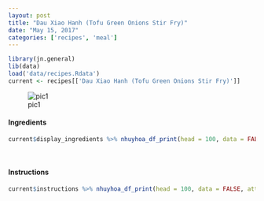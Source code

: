 ```yaml
---
layout: post
title: "Dau Xiao Hanh (Tofu Green Onions Stir Fry)"
date: "May 15, 2017"
categories: ['recipes', 'meal']
---
```


```r
library(jn.general)
lib(data)
load('data/recipes.Rdata')
current <- recipes[['Dau Xiao Hanh (Tofu Green Onions Stir Fry)']]
```

![pic1](http://jnguyen92.github.io/nhuyhoa/figure/food/Dau_Xiao_Hanh.JPG)




#### Ingredients

```r
current$display_ingredients %>% nhuyhoa_df_print(head = 100, data = FALSE, attribute = "class = \"presenttab\"")
```

<br>

#### Instructions

```r
current$instructions %>% nhuyhoa_df_print(head = 100, data = FALSE, attribute = "class = \"presenttabnoh\"")
```

